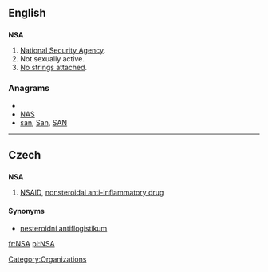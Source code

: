 {{also|-nsa|-nsä}}
==English==

==={{initialism}}===
'''NSA'''

# [[w:National Security Agency|National Security Agency]].
# Not sexually active.
# [[no strings attached|No strings attached]].

===Anagrams===
* {{alphagram|[[ans.#English|ans.]]}} 
* [[NAS#English|NAS]]
* [[san#English|san]], [[San#English|San]], [[SAN#English|SAN]]


----

==Czech==

==={{acronym|Czech}}===
'''NSA'''

# [[NSAID]], [[nonsteroidal anti-inflammatory drug]]

====Synonyms====
* [[nesteroidní antiflogistikum]] {{n}}

[[Category:Organizations]]

[[fr:NSA]]
[[pl:NSA]]